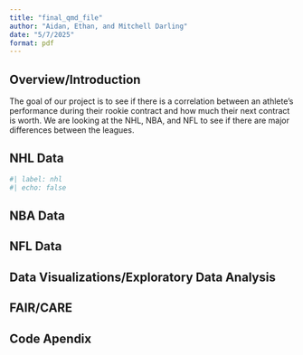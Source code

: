 ```yaml
---
title: "final_qmd_file"
author: "Aidan, Ethan, and Mitchell Darling"
date: "5/7/2025"
format: pdf
---
```


## Overview/Introduction
The goal of our project is to see if there is a correlation between an athlete’s performance during their rookie contract and how much their next contract is worth. We are looking at the NHL, NBA, and NFL to see if there are major differences between the leagues.

## NHL Data

```r
#| label: nhl
#| echo: false
```

## NBA Data


## NFL Data


## Data Visualizations/Exploratory Data Analysis


## FAIR/CARE


## Code Apendix
```r
```
